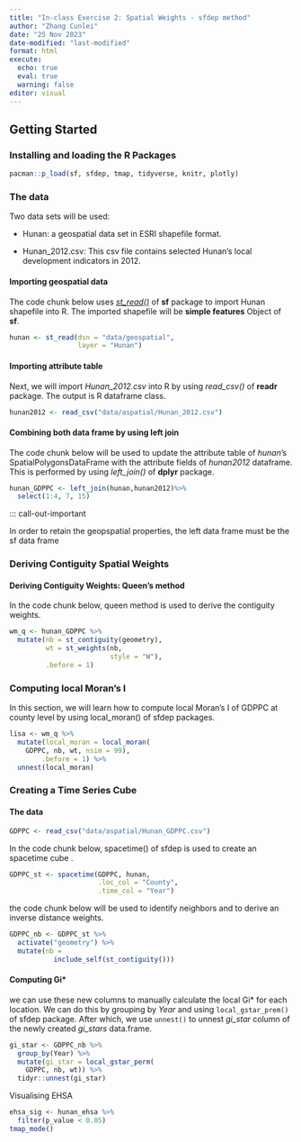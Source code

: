 ```yaml
---
title: "In-class Exercise 2: Spatial Weights - sfdep method"
author: "Zhang Cunlei"
date: "25 Nov 2023"
date-modified: "last-modified"
format: html
execute: 
  echo: true
  eval: true
  warning: false
editor: visual
---
```


## Getting Started

### Installing and loading the R Packages

```r
pacman::p_load(sf, sfdep, tmap, tidyverse, knitr, plotly)
```

### The data

Two data sets will be used:

-   Hunan: a geospatial data set in ESRI shapefile format.

-   Hunan_2012.csv: This csv file contains selected Hunan's local development indicators in 2012.

#### Importing geospatial data

The code chunk below uses [*st_read()*](https://r-spatial.github.io/sf/reference/st_read.html) of **sf** package to import Hunan shapefile into R. The imported shapefile will be **simple features** Object of **sf**.

```r
hunan <- st_read(dsn = "data/geospatial", 
                 layer = "Hunan")
```

#### Importing attribute table

Next, we will import *Hunan_2012.csv* into R by using *read_csv()* of **readr** package. The output is R dataframe class.

```r
hunan2012 <- read_csv("data/aspatial/Hunan_2012.csv")
```

#### Combining both data frame by using left join

The code chunk below will be used to update the attribute table of *hunan*'s SpatialPolygonsDataFrame with the attribute fields of *hunan2012* dataframe. This is performed by using *left_join()* of **dplyr** package.

```r
hunan_GDPPC <- left_join(hunan,hunan2012)%>%
  select(1:4, 7, 15)
```

::: call-out-important

In order to retain the geopspatial properties, the left data frame must be the sf data frame

### Deriving Contiguity Spatial Weights

#### Deriving Contiguity Weights: Queen's method

In the code chunk below, queen method is used to derive the contiguity weights.

```r
wm_q <- hunan_GDPPC %>%
  mutate(nb = st_contiguity(geometry),
         wt = st_weights(nb,
                         style = "W"),
         .before = 1)
```

### Computing local Moran's I

In this section, we will learn how to compute local Moran's I of GDPPC at county level by using local_moran() of sfdep packages.

```r
lisa <- wm_q %>%
  mutate(local_moran = local_moran(
    GDPPC, nb, wt, nsim = 99),
        .before = 1) %>%
  unnest(local_moran)
```

### Creating a Time Series Cube

#### The data

```r
GDPPC <- read_csv("data/aspatial/Hunan_GDPPC.csv")
```

In the code chunk below, spacetime() of sfdep is used to create an spacetime cube .

```r
GDPPC_st <- spacetime(GDPPC, hunan,
                      .loc_col = "County",
                      .time_col = "Year")
```

the code chunk below will be used to identify neighbors and to derive an inverse distance weights.

```r
GDPPC_nb <- GDPPC_st %>%
  activate("geometry") %>%
  mutate(nb = 
           include_self(st_contiguity()))
```

#### Computing Gi\*

we can use these new columns to manually calculate the local Gi\* for each location. We can do this by grouping by *Year* and using `local_gstar_prem()` of sfdep package. After which, we use `unnest()` to unnest *gi_star* column of the newly created *gi_stars* data.frame.

```r
gi_star <- GDPPC_nb %>%
  group_by(Year) %>%
  mutate(gi_star = local_gstar_perm(
    GDPPC, nb, wt)) %>%
  tidyr::unnest(gi_star)
```

Visualising EHSA

```r
ehsa_sig <- hunan_ehsa %>%
  filter(p_value < 0.05)
tmap_mode()
```
